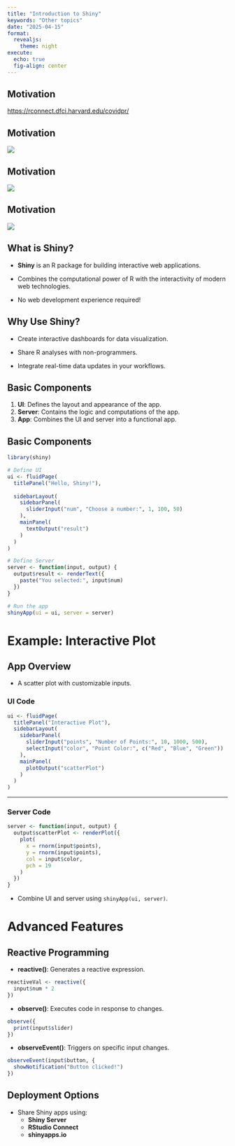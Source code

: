 ```yaml
---
title: "Introduction to Shiny"
keywords: "Other topics"
date: "2025-04-15"
format:
  revealjs:
    theme: night
execute:
  echo: true
  fig-align: center
---
```


## Motivation

<https://rconnect.dfci.harvard.edu/covidpr/>

## Motivation

![](img/example-1.png)

## Motivation

![](img/example-2.png)

## Motivation

![](img/example-3.jpg)


## What is Shiny?

- **Shiny** is an R package for building interactive web applications.

- Combines the computational power of R with the interactivity of modern web technologies.

- No web development experience required!

## Why Use Shiny?

- Create interactive dashboards for data visualization.

- Share R analyses with non-programmers.

- Integrate real-time data updates in your workflows.


## Basic Components

1. **UI**: Defines the layout and appearance of the app.
2. **Server**: Contains the logic and computations of the app.
3. **App**: Combines the UI and server into a functional app.


## Basic Components

```r
library(shiny)

# Define UI
ui <- fluidPage(
  titlePanel("Hello, Shiny!"),
  
  sidebarLayout(
    sidebarPanel(
      sliderInput("num", "Choose a number:", 1, 100, 50)
    ),
    mainPanel(
      textOutput("result")
    )
  )
)

# Define Server
server <- function(input, output) {
  output$result <- renderText({
    paste("You selected:", input$num)
  })
}

# Run the app
shinyApp(ui = ui, server = server)
```

# Example: Interactive Plot

## App Overview

- A scatter plot with customizable inputs.

### UI Code

```r
ui <- fluidPage(
  titlePanel("Interactive Plot"),
  sidebarLayout(
    sidebarPanel(
      sliderInput("points", "Number of Points:", 10, 1000, 500),
      selectInput("color", "Point Color:", c("Red", "Blue", "Green"))
    ),
    mainPanel(
      plotOutput("scatterPlot")
    )
  )
)
```

---

### Server Code

```r
server <- function(input, output) {
  output$scatterPlot <- renderPlot({
    plot(
      x = rnorm(input$points),
      y = rnorm(input$points),
      col = input$color,
      pch = 19
    )
  })
}
```

- Combine UI and server using `shinyApp(ui, server)`.


# Advanced Features

## Reactive Programming

- **reactive()**: Generates a reactive expression.

```r
reactiveVal <- reactive({
  input$num * 2
})
```

- **observe()**: Executes code in response to changes.

```r
observe({
  print(input$slider)
})
```

- **observeEvent()**: Triggers on specific input changes.


```r
observeEvent(input$button, {
  showNotification("Button clicked!")
})
```


## Deployment Options

- Share Shiny apps using:
  - **Shiny Server**
  - **RStudio Connect**
  - **shinyapps.io**


